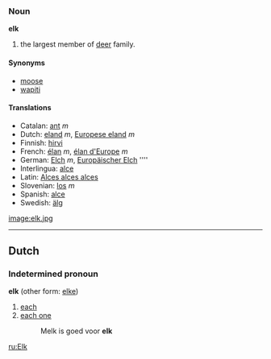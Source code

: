 === Noun ===
'''elk'''

#the largest member of [[deer]] family.

==== Synonyms ====
*[[moose]]
*[[wapiti]]

====Translations====
*Catalan: [[ant]] ''m''
*Dutch: [[eland]] ''m'', [[Europese eland]] ''m''
*Finnish: [[hirvi]]
*French: [[élan]] ''m'', [[élan d'Europe]] ''m''
*German: [[Elch]] ''m'', [[Europäischer Elch]] '''' 
*Interlingua: [[alce]]
*Latin: [[Alces alces alces]]
*Slovenian: [[los]] ''m''
*Spanish: [[alce]]
*Swedish: [[älg]]

[[image:elk.jpg]]

----
==Dutch==
===Indetermined pronoun===
'''elk''' (other form: [[elke]])

#[[each]]
#[[each one]]
#:Melk is goed voor '''elk'''

[[ru:Elk]]